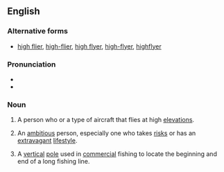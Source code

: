 {{also|high-flier|high flier}}
==English==

===Alternative forms===
* [[high flier]], [[high-flier]], [[high flyer]], [[high-flyer]], [[highflyer]]

===Pronunciation===
* {{IPA|en|/haɪˈflaɪə(ɹ)/}}
* {{audio|en|en-au-highflier.ogg|Audio (AU)}}

===Noun===
{{en-noun}}

# A person who or a type of aircraft that flies at high [[elevation]]s.
# {{lb|en|idiomatic}} An [[ambitious]] person, especially one who takes [[risk]]s or has an [[extravagant]] [[lifestyle]].
#: {{rfquotek|en|Jonathan Swift}}
# {{lb|en|fishing}} A [[vertical]] [[pole]] used in [[commercial]] fishing to locate the beginning and end of a long fishing line.